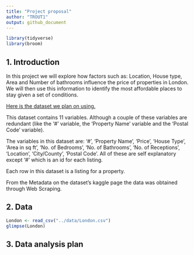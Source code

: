 ```yaml
---
title: "Project proposal"
author: "TROUT1"
output: github_document
---
```


```r
library(tidyverse)
library(broom)
```

## 1. Introduction

In this project we will explore how factors such as: Location, House type, Area and Number of bathrooms influence the price of properties in London. We will then use this information to identify the most affordable places to stay given a set of conditions.

[Here is the dataset we plan on using.](https://www.kaggle.com/arnavkulkarni/housing-prices-in-london)

This dataset contains 11 variables. Although a couple of these variables are redundant (like the '#' variable, the 'Property Name' variable and the 'Postal Code' variable). 

The variables in this dataset are: '#', 'Property Name', 'Price', 'House Type', 'Area in sq ft', 'No. of Bedrooms', 'No. of Bathrooms', 'No. of Receptions', 'Location', 'City/County', 'Postal Code'.
All of these are self explanatory except '#' which is an id for each listing.

Each row in this dataset is a listing for a property.

From the Metadata on the dataset's kaggle page the data was obtained through Web Scraping.

## 2. Data

```r
London <- read_csv("../data/London.csv")
glimpse(London)
```

## 3. Data analysis plan



